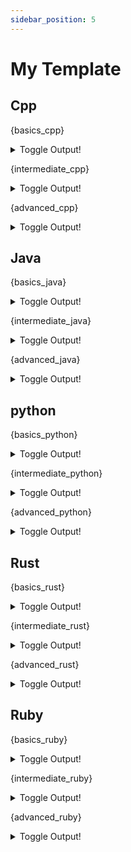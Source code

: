 ```yaml
---
sidebar_position: 5
---
```














# My Template


## Cpp


<Tabs groupId="Cpp">

<TabItem value="basic" label="Basic">

  <CodeBlock language="cpp">{basics_cpp}</CodeBlock>

  <details>
    <summary>Toggle Output!</summary>
    <CodeBlock language="txt">{basics_cpp_out}</CodeBlock>
  </details>

</TabItem>
<TabItem value="intermediate" label="Intermediate">

  <CodeBlock language="cpp">{intermediate_cpp}</CodeBlock>

  <details>
    <summary>Toggle Output!</summary>
    <div>
      <CodeBlock language="txt">{intermediate_cpp_out}</CodeBlock>
    </div>
  </details>

</TabItem>
<TabItem value="advanced" label="advanced">

  <CodeBlock language="cpp">{advanced_cpp}</CodeBlock>

  <details>
    <summary>Toggle Output!</summary>
    <div>
      <CodeBlock language="txt">{advanced_cpp_out}</CodeBlock>
    </div>
  </details>

</TabItem>
</Tabs>


## Java


<Tabs groupId="Java">

<TabItem value="basic" label="Basic">

  <CodeBlock language="java" theme="light" >{basics_java} </CodeBlock>

  <details>
    <summary>Toggle Output!</summary>
    <div>
      <CodeBlock language="txt">{basics_java_out}</CodeBlock>
    </div>
  </details>

</TabItem>
<TabItem value="intermediate" label="Intermediate">

  <CodeBlock language="java">{intermediate_java}</CodeBlock>

  <details>
    <summary>Toggle Output!</summary>
    <div>
      <CodeBlock language="txt">{intermediate_java_out}</CodeBlock>
    </div>
  </details>

</TabItem>
<TabItem value="advanced" label="advanced">

  <CodeBlock language="java">{advanced_java}</CodeBlock>

  <details>
    <summary>Toggle Output!</summary>
    <div>
      <CodeBlock language="txt">{advanced_java_out}</CodeBlock>
    </div>
  </details>

</TabItem>
</Tabs>


## python
<Tabs groupId="Python">

<TabItem value="basic" label="Basic">

  <CodeBlock language="python" theme="light" >{basics_python} </CodeBlock>

  <details>
    <summary>Toggle Output!</summary>
    <div>
      <CodeBlock language="txt">{basics_python_out}</CodeBlock>
    </div>
  </details>

</TabItem>
<TabItem value="intermediate" label="Intermediate">

  <CodeBlock language="python">{intermediate_python}</CodeBlock>

  <details>
    <summary>Toggle Output!</summary>
    <div>
      <CodeBlock language="txt">{intermediate_python_out}</CodeBlock>
    </div>
  </details>

</TabItem>
<TabItem value="advanced" label="advanced">

  <CodeBlock language="python">{advanced_python}</CodeBlock>

  <details>
    <summary>Toggle Output!</summary>
    <div>
      <CodeBlock language="txt">{advanced_python_out}</CodeBlock>
    </div>
  </details>

</TabItem>
</Tabs>

## Rust
<Tabs groupId="Rust">

<TabItem value="basic" label="Basic">

  <CodeBlock language="rust" theme="light" >{basics_rust} </CodeBlock>

  <details>
    <summary>Toggle Output!</summary>
    <div>
      <CodeBlock language="txt">{basics_rust_out}</CodeBlock>
    </div>
  </details>

</TabItem>
<TabItem value="intermediate" label="Intermediate">

  <CodeBlock language="rust">{intermediate_rust}</CodeBlock>

  <details>
    <summary>Toggle Output!</summary>
    <div>
      <CodeBlock language="txt">{intermediate_rust_out}</CodeBlock>
    </div>
  </details>

</TabItem>
<TabItem value="advanced" label="advanced">

  <CodeBlock language="rust">{advanced_rust}</CodeBlock>

  <details>
    <summary>Toggle Output!</summary>
    <div>
      <CodeBlock language="txt">{advanced_rust_out}</CodeBlock>
    </div>
  </details>

</TabItem>
</Tabs>

## Ruby
<Tabs groupId="Ruby">

<TabItem value="basic" label="Basic">

  <CodeBlock language="ruby" theme="light" >{basics_ruby} </CodeBlock>

  <details>
    <summary>Toggle Output!</summary>
    <div>
      <CodeBlock language="txt">{basics_ruby_out}</CodeBlock>
    </div>
  </details>

</TabItem>
<TabItem value="intermediate" label="Intermediate">

  <CodeBlock language="ruby">{intermediate_ruby}</CodeBlock>

  <details>
    <summary>Toggle Output!</summary>
    <div>
      <CodeBlock language="txt">{intermediate_ruby_out}</CodeBlock>
    </div>
  </details>

</TabItem>
<TabItem value="advanced" label="advanced">

  <CodeBlock language="ruby">{advanced_ruby}</CodeBlock>

  <details>
    <summary>Toggle Output!</summary>
    <div>
      <CodeBlock language="txt">{advanced_ruby_out}</CodeBlock>
    </div>
  </details>

</TabItem>
</Tabs>